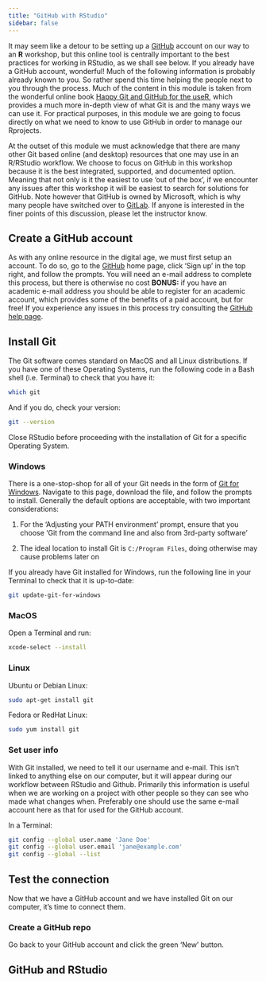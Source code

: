 ```yaml
---
title: "GitHub with RStudio"
sidebar: false
---
```


It may seem like a detour to be setting up a [GitHub](https://github.com/) account on our way to an **R** workshop, but this online tool is centrally important to the best practices for working in RStudio, as we shall see below. If you already have a GitHub account, wonderful! Much of the following information is probably already known to you. So rather spend this time helping the people next to you through the process. Much of the content in this module is taken from the wonderful online book [Happy Git and GitHub for the useR](https://happygitwithr.com/index.html), which provides a much more in-depth view of what Git is and the many ways we can use it. For practical purposes, in this module we are going to focus directly on what we need to know to use GitHub in order to manage our Rprojects.

At the outset of this module we must acknowledge that there are many other Git based online (and desktop) resources that one may use in an R/RStudio workflow. We choose to focus on GitHub in this workshop because it is the best integrated, supported, and documented option. Meaning that not only is it the easiest to use 'out of the box', if we encounter any issues after this workshop it will be easiest to search for solutions for GitHub. Note however that GitHub is owned by Microsoft, which is why many people have switched over to [GitLab](https://about.gitlab.com/). If anyone is interested in the finer points of this discussion, please let the instructor know.

## Create a GitHub account

As with any online resource in the digital age, we must first setup an account. To do so, go to the [GitHub]() home page, click 'Sign up' in the top right, and follow the prompts. You will need an e-mail address to complete this process, but there is otherwise no cost **BONUS:** if you have an academic e-mail address you should be able to register for an academic account, which provides some of the benefits of a paid account, but for free! If you experience any issues in this process try consulting the [GitHub help page](https://docs.github.com/en/get-started/signing-up-for-github/signing-up-for-a-new-github-account).

## Install Git

The Git software comes standard on MacOS and all Linux distributions. If you have one of these Operating Systems, run the following code in a Bash shell (i.e. Terminal) to check that you have it:

``` bash
which git
```

And if you do, check your version:

``` bash
git --version
```

Close RStudio before proceeding with the installation of Git for a specific Operating System.

### Windows

There is a one-stop-shop for all of your Git needs in the form of [Git for Windows](https://gitforwindows.org/). Navigate to this page, download the file, and follow the prompts to install. Generally the default options are acceptable, with two important considerations:

1.  For the 'Adjusting your PATH environment' prompt, ensure that you choose 'Git from the command line and also from 3rd-party software'

2.  The ideal location to install Git is `C:/Program Files`, doing otherwise may cause problems later on

If you already have Git installed for Windows, run the following line in your Terminal to check that it is up-to-date:

``` bash
git update-git-for-windows
```

### MacOS

Open a Terminal and run:

``` bash
xcode-select --install
```

### Linux

Ubuntu or Debian Linux:

``` bash
sudo apt-get install git
```

Fedora or RedHat Linux:

``` bash
sudo yum install git
```

### Set user info

With Git installed, we need to tell it our username and e-mail. This isn't linked to anything else on our computer, but it will appear during our workflow between RStudio and Github. Primarily this information is useful when we are working on a project with other people so they can see who made what changes when. Preferably one should use the same e-mail account here as that for used for the GitHub account.

In a Terminal:

``` bash
git config --global user.name 'Jane Doe'
git config --global user.email 'jane@example.com'
git config --global --list
```

## Test the connection

Now that we have a GitHub account and we have installed Git on our computer, it's time to connect them.

### Create a GitHub repo

Go back to your GitHub account and click the green 'New' button.

## GitHub and RStudio
